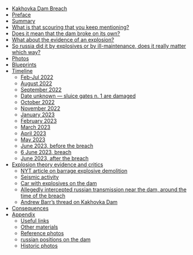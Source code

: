   - [Kakhovka Dam Breach](#)
  - [Preface](#preface)
  - [Summary](#summary)
  - [What is that scouring that you keep mentioning?](#what-is-that-scouring-that-you-keep-mentioning)
  - [Does it mean that the dam broke on its own?](#does-it-mean-that-the-dam-broke-on-its-own)
  - [What about the evidence of an explosion?](#what-about-the-evidence-of-an-explosion)
  - [So russia did it by explosives or by ill-maintenance, does it really matter which way?](#so-russia-did-it-by-explosives-or-by-ill-maintenance-does-it-really-matter-which-way)
  - [Photos](#photos)
  - [Blueprints](#blueprints)
  - [Timeline](#timeline)
    - [Feb-Jul 2022](#feb-jul-2022)
    - [August 2022](#august-2022)
    - [September 2022](#september-2022)
    - [Date unknown — sluice gates n. 1 are damaged](#date-unknown-sluice-gates-n-1-are-damaged)
    - [October 2022](#october-2022)
    - [November 2022](#november-2022)
    - [January 2023](#january-2023)
    - [February 2023](#february-2023)
    - [March 2023](#march-2023)
    - [April 2023](#april-2023)
    - [May 2023](#may-2023)
    - [June 2023, before the breach](#june-2023-before-the-breach)
    - [6 June 2023, breach](#6-june-2023-breach)
    - [June 2023, after the breach](#june-2023-after-the-breach)
  - [Explosion theory evidence and critics](#explosion-theory-evidence-and-critics)
    - [NYT article on barrage explosive demolition](#nyt-article-on-barrage-explosive-demolition)
    - [Seismic activity](#seismic-activity)
    - [Car with explosives on the dam](#car-with-explosives-on-the-dam)
    - [Allegedly intercepted russian transmission near the dam, around the time of the breach](#allegedly-intercepted-russian-transmission-near-the-dam-around-the-time-of-the-breach)
    - [Andrew Barr’s thread on Kakhovka Dam](#andrew-barrs-thread-on-kakhovka-dam)
  - [Consequences](#consequences)
  - [Appendix](#appendix)
    - [Useful links](#useful-links)
    - [Other materials](#other-materials)
    - [Reference photos](#reference-photos)
    - [russian positions on the dam](#russian-positions-on-the-dam)
    - [Historic photos](#historic-photos)
